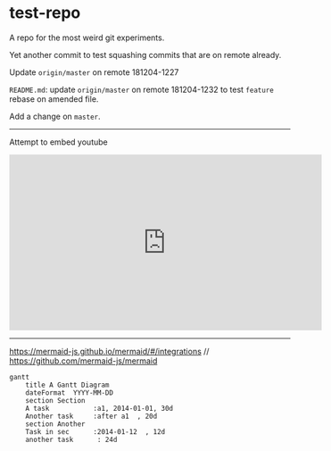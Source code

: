 # test-repo

A repo for the most weird git experiments.

Yet another commit to test squashing commits that are on remote already.

Update `origin/master` on remote 181204-1227

`README.md`: update `origin/master` on remote 181204-1232 to test `feature` rebase 
on amended file.

Add a change on `master`.

---

Attempt to embed youtube
<iframe width="560" height="315" src="https://www.youtube.com/embed/HEmsj3qRhig" frameborder="0" allow="accelerometer; autoplay; encrypted-media; gyroscope; picture-in-picture" allowfullscreen></iframe>

---

https://mermaid-js.github.io/mermaid/#/integrations // https://github.com/mermaid-js/mermaid
```mermaid
gantt
    title A Gantt Diagram
    dateFormat  YYYY-MM-DD
    section Section
    A task           :a1, 2014-01-01, 30d
    Another task     :after a1  , 20d
    section Another
    Task in sec      :2014-01-12  , 12d
    another task      : 24d
```
